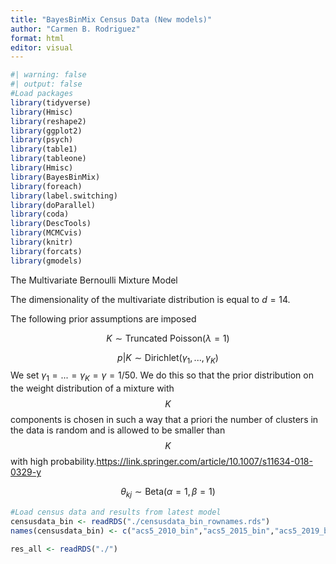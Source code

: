```yaml
---
title: "BayesBinMix Census Data (New models)"
author: "Carmen B. Rodriguez"
format: html
editor: visual
---
```


```r
#| warning: false
#| output: false
#Load packages
library(tidyverse)
library(Hmisc)
library(reshape2)
library(ggplot2)
library(psych)
library(table1)
library(tableone)
library(Hmisc)
library(BayesBinMix)
library(foreach)
library(label.switching)
library(doParallel)
library(coda)
library(DescTools)
library(MCMCvis)
library(knitr)
library(forcats)
library(gmodels)
```

The Multivariate Bernoulli Mixture Model

The dimensionality of the multivariate distribution is equal to $d = 14$.

The following prior assumptions are imposed

$$K \sim \text{Truncated Poisson}(\lambda = 1)$$

$$p|K \sim \text{Dirichlet}(\gamma_1,..., \gamma_K)$$ We set $\gamma_1=...= \gamma_K =\gamma = 1/50$. We do this so that the prior distribution on the weight distribution of a mixture with $$K$$ components is chosen in such a way that a priori the number of clusters in the data is random and is allowed to be smaller than $$K$$ with high probability.<https://link.springer.com/article/10.1007/s11634-018-0329-y>

$$\theta_{kj} \sim \text{Beta}(\alpha=1, \beta=1)$$

```r
#Load census data and results from latest model
censusdata_bin <- readRDS("./censusdata_bin_rownames.rds")
names(censusdata_bin) <- c("acs5_2010_bin","acs5_2015_bin","acs5_2019_bin")

res_all <- readRDS("./")




```
